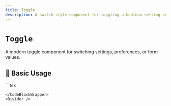 ```yaml
---
title: Toggle
description: A switch-style component for toggling a boolean setting on or off.
---
```



# `Toggle`

A modern toggle component for switching settings, preferences, or form values.

<Divider />

## 🚀 Basic Usage

<CodeBlockWrapper language="tsx">
  ```tsx
  <Toggle
    id="dark-mode"
    label="Enable dark mode"
    name="darkMode"
    defaultChecked
  />

```
</CodeBlockWrapper>
<Divider />
```
